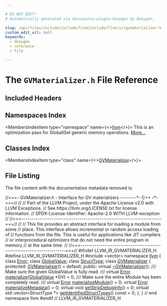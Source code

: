 ```yaml
---

# DO NOT EDIT!
# Automatically generated via docusaurus-plugin-doxygen by Doxygen.

slug: /api/files/include/include/llvm/include/llvm/ir/gvmaterializer-h
custom_edit_url: null
keywords:
  - doxygen
  - reference
  - file

---
```





# The `GVMaterializer.h` File Reference

<DoxygenPage pluginConfig={pluginConfig}>



## Included Headers

<IncludesList>
<IncludesListItem
  filePath="vector"
  permalink=""
  isLocal="false" />
</IncludesList>

## Namespaces Index

<MembersIndex>

<MembersIndexItem
  type="namespace"
  name={<><a href="/docs/api/namespaces/llvm">llvm</a></>}>
This is an optimization pass for GlobalISel generic memory operations. <a href="/docs/api/namespaces/llvm/#details">More...</a>
</MembersIndexItem>

</MembersIndex>

## Classes Index

<MembersIndex>

<MembersIndexItem
  type="class"
  name={<><a href="/docs/api/classes/llvm/gvmaterializer">GVMaterializer</a></>}>
</MembersIndexItem>

</MembersIndex>


## File Listing

The file content with the documentation metadata removed is:

<ProgramListing>

<Link id="l00001" /><CodeLine lineNumber="1"><Highlight kind="comment">//===- GVMaterializer.h - Interface for GV materializers --------&#42;- C++ -&#42;-===//</Highlight><Highlight kind="normal"></Highlight></CodeLine>
<Link id="l00002" /><CodeLine lineNumber="2"><Highlight kind="normal"></Highlight><Highlight kind="comment">//</Highlight><Highlight kind="normal"></Highlight></CodeLine>
<Link id="l00003" /><CodeLine lineNumber="3"><Highlight kind="normal"></Highlight><Highlight kind="comment">// Part of the LLVM Project, under the Apache License v2.0 with LLVM Exceptions.</Highlight><Highlight kind="normal"></Highlight></CodeLine>
<Link id="l00004" /><CodeLine lineNumber="4"><Highlight kind="normal"></Highlight><Highlight kind="comment">// See https://llvm.org/LICENSE.txt for license information.</Highlight><Highlight kind="normal"></Highlight></CodeLine>
<Link id="l00005" /><CodeLine lineNumber="5"><Highlight kind="normal"></Highlight><Highlight kind="comment">// SPDX-License-Identifier: Apache-2.0 WITH LLVM-exception</Highlight><Highlight kind="normal"></Highlight></CodeLine>
<Link id="l00006" /><CodeLine lineNumber="6"><Highlight kind="normal"></Highlight><Highlight kind="comment">//</Highlight><Highlight kind="normal"></Highlight></CodeLine>
<Link id="l00007" /><CodeLine lineNumber="7"><Highlight kind="normal"></Highlight><Highlight kind="comment">//===----------------------------------------------------------------------===//</Highlight><Highlight kind="normal"></Highlight></CodeLine>
<Link id="l00008" /><CodeLine lineNumber="8"><Highlight kind="normal"></Highlight><Highlight kind="comment">//</Highlight><Highlight kind="normal"></Highlight></CodeLine>
<Link id="l00009" /><CodeLine lineNumber="9"><Highlight kind="normal"></Highlight><Highlight kind="comment">// This file provides an abstract interface for loading a module from some</Highlight><Highlight kind="normal"></Highlight></CodeLine>
<Link id="l00010" /><CodeLine lineNumber="10"><Highlight kind="normal"></Highlight><Highlight kind="comment">// place.  This interface allows incremental or random access loading of</Highlight><Highlight kind="normal"></Highlight></CodeLine>
<Link id="l00011" /><CodeLine lineNumber="11"><Highlight kind="normal"></Highlight><Highlight kind="comment">// functions from the file.  This is useful for applications like JIT compilers</Highlight><Highlight kind="normal"></Highlight></CodeLine>
<Link id="l00012" /><CodeLine lineNumber="12"><Highlight kind="normal"></Highlight><Highlight kind="comment">// or interprocedural optimizers that do not need the entire program in memory</Highlight><Highlight kind="normal"></Highlight></CodeLine>
<Link id="l00013" /><CodeLine lineNumber="13"><Highlight kind="normal"></Highlight><Highlight kind="comment">// at the same time.</Highlight><Highlight kind="normal"></Highlight></CodeLine>
<Link id="l00014" /><CodeLine lineNumber="14"><Highlight kind="normal"></Highlight><Highlight kind="comment">//</Highlight><Highlight kind="normal"></Highlight></CodeLine>
<Link id="l00015" /><CodeLine lineNumber="15"><Highlight kind="normal"></Highlight><Highlight kind="comment">//===----------------------------------------------------------------------===//</Highlight><Highlight kind="normal"></Highlight></CodeLine>
<Link id="l00016" /><CodeLine lineNumber="16"><Highlight kind="normal"></Highlight></CodeLine>
<Link id="l00017" /><CodeLine lineNumber="17"><Highlight kind="normal"></Highlight><Highlight kind="preprocessor">#ifndef LLVM&#95;IR&#95;GVMATERIALIZER&#95;H</Highlight><Highlight kind="normal"></Highlight></CodeLine>
<Link id="l00018" /><CodeLine lineNumber="18"><Highlight kind="normal"></Highlight><Highlight kind="preprocessor">#define LLVM&#95;IR&#95;GVMATERIALIZER&#95;H</Highlight><Highlight kind="normal"></Highlight></CodeLine>
<Link id="l00019" /><CodeLine lineNumber="19"><Highlight kind="normal"></Highlight></CodeLine>
<Link id="l00020" /><CodeLine lineNumber="20"><Highlight kind="normal"></Highlight><Highlight kind="preprocessor">#include &lt;vector&gt;</Highlight><Highlight kind="normal"></Highlight></CodeLine>
<Link id="l00021" /><CodeLine lineNumber="21"><Highlight kind="normal"></Highlight></CodeLine>
<Link id="l00022" /><CodeLine lineNumber="22"><Highlight kind="normal"></Highlight><Highlight kind="keyword">namespace </Highlight><Highlight kind="normal"><a href="/docs/api/namespaces/llvm">llvm</a> &#123;</Highlight></CodeLine>
<Link id="l00023" /><CodeLine lineNumber="23"><Highlight kind="normal"></Highlight></CodeLine>
<Link id="l00024" /><CodeLine lineNumber="24"><Highlight kind="normal"></Highlight><Highlight kind="keyword">class </Highlight><Highlight kind="normal"><a href="/docs/api/classes/llvm/error">Error</a>;</Highlight></CodeLine>
<Link id="l00025" /><CodeLine lineNumber="25"><Highlight kind="normal"></Highlight><Highlight kind="keyword">class </Highlight><Highlight kind="normal"><a href="/docs/api/classes/llvm/globalvalue">GlobalValue</a>;</Highlight></CodeLine>
<Link id="l00026" /><CodeLine lineNumber="26"><Highlight kind="normal"></Highlight><Highlight kind="keyword">class </Highlight><Highlight kind="normal"><a href="/docs/api/classes/llvm/structtype">StructType</a>;</Highlight></CodeLine>
<Link id="l00027" /><CodeLine lineNumber="27"><Highlight kind="normal"></Highlight></CodeLine>
<Link id="l00028" /><CodeLine lineNumber="28" lineLink="/docs/api/classes/llvm/gvmaterializer"><Highlight kind="normal"></Highlight><Highlight kind="keyword">class </Highlight><Highlight kind="normal"><a href="/docs/api/classes/llvm/gvmaterializer/#aed0cb222305061a063dc22a665c95115">GVMaterializer</a> &#123;</Highlight></CodeLine>
<Link id="l00029" /><CodeLine lineNumber="29"><Highlight kind="normal"></Highlight><Highlight kind="keyword">protected</Highlight><Highlight kind="normal">:</Highlight></CodeLine>
<Link id="l00030" /><CodeLine lineNumber="30" lineLink="/docs/api/classes/llvm/gvmaterializer/#aed0cb222305061a063dc22a665c95115"><Highlight kind="normal">  <a href="/docs/api/classes/llvm/gvmaterializer/#aed0cb222305061a063dc22a665c95115">GVMaterializer</a>() = </Highlight><Highlight kind="keywordflow">default</Highlight><Highlight kind="normal">;</Highlight></CodeLine>
<Link id="l00031" /><CodeLine lineNumber="31"><Highlight kind="normal"></Highlight></CodeLine>
<Link id="l00032" /><CodeLine lineNumber="32"><Highlight kind="normal"></Highlight><Highlight kind="keyword">public</Highlight><Highlight kind="normal">:</Highlight></CodeLine>
<Link id="l00033" /><CodeLine lineNumber="33" lineLink="/docs/api/classes/llvm/gvmaterializer/#ae103c9efa32d3363623b4ed9fdd07fec"><Highlight kind="normal">  </Highlight><Highlight kind="keyword">virtual</Highlight><Highlight kind="normal"> <a href="/docs/api/classes/llvm/gvmaterializer/#ae103c9efa32d3363623b4ed9fdd07fec">~GVMaterializer</a>();</Highlight></CodeLine>
<Link id="l00034" /><CodeLine lineNumber="34"><Highlight kind="normal"></Highlight><Highlight kind="comment"></Highlight></CodeLine>
<Link id="l00035" /><CodeLine lineNumber="35"><Highlight kind="comment">  /// Make sure the given GlobalValue is fully read.</Highlight></CodeLine>
<Link id="l00036" /><CodeLine lineNumber="36"><Highlight kind="comment">  ///</Highlight><Highlight kind="normal"></Highlight></CodeLine>
<Link id="l00037" /><CodeLine lineNumber="37" lineLink="/docs/api/classes/llvm/gvmaterializer/#a9a5da35fb95c69a15f9b1b6f686fcba3"><Highlight kind="normal">  </Highlight><Highlight kind="keyword">virtual</Highlight><Highlight kind="normal"> <a href="/docs/api/classes/llvm/error">Error</a> <a href="/docs/api/classes/llvm/gvmaterializer/#a9a5da35fb95c69a15f9b1b6f686fcba3">materialize</a>(<a href="/docs/api/classes/llvm/globalvalue">GlobalValue</a> &#42;GV) = 0;</Highlight></CodeLine>
<Link id="l00038" /><CodeLine lineNumber="38"><Highlight kind="normal"></Highlight><Highlight kind="comment"></Highlight></CodeLine>
<Link id="l00039" /><CodeLine lineNumber="39"><Highlight kind="comment">  /// Make sure the entire Module has been completely read.</Highlight></CodeLine>
<Link id="l00040" /><CodeLine lineNumber="40"><Highlight kind="comment">  ///</Highlight><Highlight kind="normal"></Highlight></CodeLine>
<Link id="l00041" /><CodeLine lineNumber="41" lineLink="/docs/api/classes/llvm/gvmaterializer/#a60f913e127ffea57effa8118547c0e4b"><Highlight kind="normal">  </Highlight><Highlight kind="keyword">virtual</Highlight><Highlight kind="normal"> <a href="/docs/api/classes/llvm/error">Error</a> <a href="/docs/api/classes/llvm/gvmaterializer/#a60f913e127ffea57effa8118547c0e4b">materializeModule</a>() = 0;</Highlight></CodeLine>
<Link id="l00042" /><CodeLine lineNumber="42"><Highlight kind="normal"></Highlight></CodeLine>
<Link id="l00043" /><CodeLine lineNumber="43" lineLink="/docs/api/classes/llvm/gvmaterializer/#a80d2177cbd490f8b7afbb464ee8bbf10"><Highlight kind="normal">  </Highlight><Highlight kind="keyword">virtual</Highlight><Highlight kind="normal"> <a href="/docs/api/classes/llvm/error">Error</a> <a href="/docs/api/classes/llvm/gvmaterializer/#a80d2177cbd490f8b7afbb464ee8bbf10">materializeMetadata</a>() = 0;</Highlight></CodeLine>
<Link id="l00044" /><CodeLine lineNumber="44" lineLink="/docs/api/classes/llvm/gvmaterializer/#a3fe7e2ff7e80f59547544557045a0c24"><Highlight kind="normal">  </Highlight><Highlight kind="keyword">virtual</Highlight><Highlight kind="normal"> </Highlight><Highlight kind="keywordtype">void</Highlight><Highlight kind="normal"> <a href="/docs/api/classes/llvm/gvmaterializer/#a3fe7e2ff7e80f59547544557045a0c24">setStripDebugInfo</a>() = 0;</Highlight></CodeLine>
<Link id="l00045" /><CodeLine lineNumber="45"><Highlight kind="normal"></Highlight></CodeLine>
<Link id="l00046" /><CodeLine lineNumber="46" lineLink="/docs/api/classes/llvm/gvmaterializer/#ae88d366ab283bef55ae666c3f03c9992"><Highlight kind="normal">  </Highlight><Highlight kind="keyword">virtual</Highlight><Highlight kind="normal"> std::vector&lt;StructType &#42;&gt; <a href="/docs/api/classes/llvm/gvmaterializer/#ae88d366ab283bef55ae666c3f03c9992">getIdentifiedStructTypes</a>() </Highlight><Highlight kind="keyword">const</Highlight><Highlight kind="normal"> = 0;</Highlight></CodeLine>
<Link id="l00047" /><CodeLine lineNumber="47"><Highlight kind="normal">&#125;;</Highlight></CodeLine>
<Link id="l00048" /><CodeLine lineNumber="48"><Highlight kind="normal"></Highlight></CodeLine>
<Link id="l00049" /><CodeLine lineNumber="49"><Highlight kind="normal">&#125; </Highlight><Highlight kind="comment">// end namespace llvm</Highlight><Highlight kind="normal"></Highlight></CodeLine>
<Link id="l00050" /><CodeLine lineNumber="50"><Highlight kind="normal"></Highlight></CodeLine>
<Link id="l00051" /><CodeLine lineNumber="51"><Highlight kind="normal"></Highlight><Highlight kind="preprocessor">#endif </Highlight><Highlight kind="comment">// LLVM&#95;IR&#95;GVMATERIALIZER&#95;H</Highlight><Highlight kind="normal"></Highlight></CodeLine>

</ProgramListing>


</DoxygenPage>
